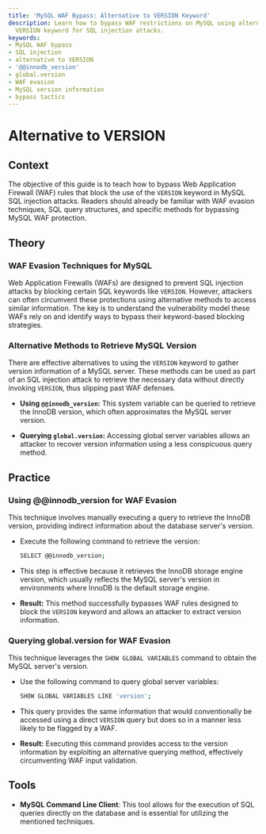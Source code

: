```yaml
---
title: 'MySQL WAF Bypass: Alternative to VERSION Keyword'
description: Learn how to bypass WAF restrictions on MySQL using alternatives to the
  VERSION keyword for SQL injection attacks.
keywords:
- MySQL WAF bypass
- SQL injection
- alternative to VERSION
- '@@innodb_version'
- global.version
- WAF evasion
- MySQL version information
- bypass tactics
---
```


# Alternative to VERSION

## Context

The objective of this guide is to teach how to bypass Web Application Firewall (WAF) rules that block the use of the `VERSION` keyword in MySQL SQL injection attacks. Readers should already be familiar with WAF evasion techniques, SQL query structures, and specific methods for bypassing MySQL WAF protection.

## Theory

### WAF Evasion Techniques for MySQL

Web Application Firewalls (WAFs) are designed to prevent SQL injection attacks by blocking certain SQL keywords like `VERSION`. However, attackers can often circumvent these protections using alternative methods to access similar information. The key is to understand the vulnerability model these WAFs rely on and identify ways to bypass their keyword-based blocking strategies.

### Alternative Methods to Retrieve MySQL Version

There are effective alternatives to using the `VERSION` keyword to gather version information of a MySQL server. These methods can be used as part of an SQL injection attack to retrieve the necessary data without directly invoking `VERSION`, thus slipping past WAF defenses.

- **Using `@@innodb_version`:** This system variable can be queried to retrieve the InnoDB version, which often approximates the MySQL server version.
  
- **Querying `global.version`:** Accessing global server variables allows an attacker to recover version information using a less conspicuous query method.

## Practice

### Using @@innodb_version for WAF Evasion

This technique involves manually executing a query to retrieve the InnoDB version, providing indirect information about the database server's version.

- Execute the following command to retrieve the version:
  
  ```bash
  SELECT @@innodb_version;
  ```

- This step is effective because it retrieves the InnoDB storage engine version, which usually reflects the MySQL server's version in environments where InnoDB is the default storage engine.

- **Result:** This method successfully bypasses WAF rules designed to block the `VERSION` keyword and allows an attacker to extract version information.

### Querying global.version for WAF Evasion

This technique leverages the `SHOW GLOBAL VARIABLES` command to obtain the MySQL server's version.

- Use the following command to query global server variables:

  ```bash
  SHOW GLOBAL VARIABLES LIKE 'version';
  ```

- This query provides the same information that would conventionally be accessed using a direct `VERSION` query but does so in a manner less likely to be flagged by a WAF.

- **Result:** Executing this command provides access to the version information by exploiting an alternative querying method, effectively circumventing WAF input validation.

## Tools

- **MySQL Command Line Client**: This tool allows for the execution of SQL queries directly on the database and is essential for utilizing the mentioned techniques.